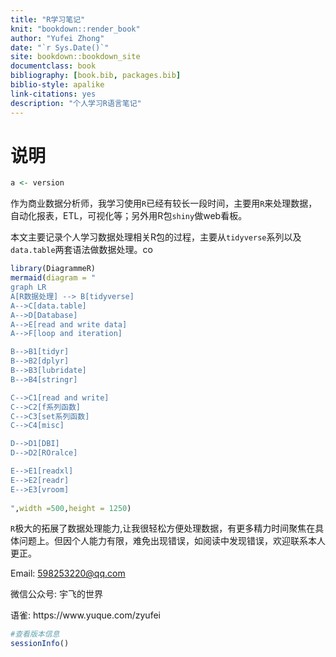```yaml
--- 
title: "R学习笔记"
knit: "bookdown::render_book"
author: "Yufei Zhong"
date: "`r Sys.Date()`"
site: bookdown::bookdown_site
documentclass: book
bibliography: [book.bib, packages.bib]
biblio-style: apalike
link-citations: yes
description: "个人学习R语言笔记"
---
```



# 说明

```r
a <- version
```

作为商业数据分析师，我学习使用`R`已经有较长一段时间，主要用`R`来处理数据，自动化报表，ETL，可视化等；另外用R包`shiny`做web看板。


本文主要记录个人学习数据处理相关R包的过程，主要从`tidyverse`系列以及`data.table`两套语法做数据处理。co



```r
library(DiagrammeR)
mermaid(diagram = "
graph LR
A[R数据处理] --> B[tidyverse]
A-->C[data.table]
A-->D[Database]
A-->E[read and write data]
A-->F[loop and iteration]

B-->B1[tidyr]
B-->B2[dplyr]
B-->B3[lubridate]
B-->B4[stringr]

C-->C1[read and write]
C-->C2[f系列函数]
C-->C3[set系列函数]
C-->C4[misc]

D-->D1[DBI]
D-->D2[ROralce]

E-->E1[readxl]
E-->E2[readr]
E-->E3[vroom]
        
",width =500,height = 1250)
```


`R`极大的拓展了数据处理能力,让我很轻松方便处理数据，有更多精力时间聚焦在具体问题上。但因个人能力有限，难免出现错误，如阅读中发现错误，欢迎联系本人更正。





Email: <598253220@qq.com> 

微信公众号: 宇飞的世界 

语雀: https://www.yuque.com/zyufei




```r
#查看版本信息
sessionInfo()
```

